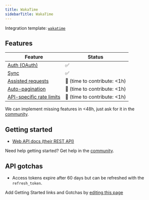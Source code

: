 ```yaml
---
title: WakaTime
sidebarTitle: WakaTime
---
```


Integration template: [`wakatime`](https://nango.dev/providers.yaml)

## Features

| Feature                                                                          | Status                          |
| -------------------------------------------------------------------------------- | ------------------------------- |
| [Auth (OAuth)](/nango-auth)                                                      | ✅                              |
| [Sync](/nango-sync)                                                              | ✅                              |
| [Assisted requests](/nango-sync/guides/direct-requests)                          | 🚫 (time to contribute: &lt;1h) |
| [Auto-pagination](/nango-sync/configuration#auto-pagination)                     | 🚫 (time to contribute: &lt;1h) |
| [API-specific rate limits](/nango-sync/configuration#rate-limits-retry-policies) | 🚫 (time to contribute: &lt;1h) |

<Tip>We can implement missing features in &lt;48h, just ask for it in the [community](https://nango.dev/slack).</Tip>
## Getting started

-   [Web API docs (their REST API)](https://wakatime.com/developers)

<Tip>Need help getting started? Get help in the [community](https://nango.dev/slack).</Tip>

## API gotchas

-   Access tokens expire after 60 days but can be refreshed with the `refresh_token`.

<Note>Add Getting Started links and Gotchas by [editing this page](https://github.com/nangohq/nango/tree/master/docs-v2/integrations/all/wakatime.mdx)</Note>
